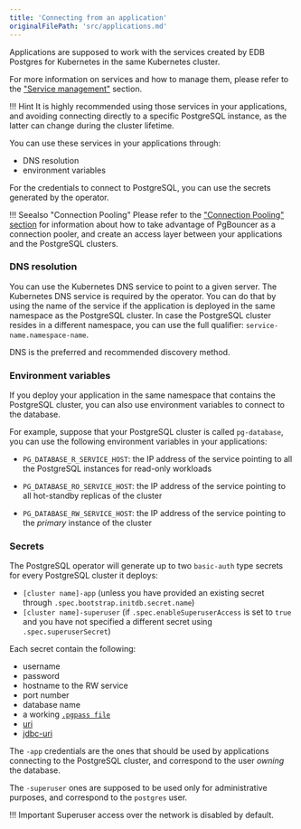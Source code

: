 ```yaml
---
title: 'Connecting from an application'
originalFilePath: 'src/applications.md'
---
```


Applications are supposed to work with the services created by EDB Postgres for Kubernetes
in the same Kubernetes cluster.

For more information on services and how to manage them, please refer to the
["Service management"](service_management.md) section.

!!! Hint
    It is highly recommended using those services in your applications,
    and avoiding connecting directly to a specific PostgreSQL instance, as the latter
    can change during the cluster lifetime.

You can use these services in your applications through:

-   DNS resolution
-   environment variables

For the credentials to connect to PostgreSQL, you can
use the secrets generated by the operator.

!!! Seealso "Connection Pooling"
    Please refer to the ["Connection Pooling" section](connection_pooling.md) for
    information about how to take advantage of PgBouncer as a connection pooler,
    and create an access layer between your applications and the PostgreSQL clusters.

### DNS resolution

You can use the Kubernetes DNS service to point to a given server.
The Kubernetes DNS service is required by the operator.
You can do that by using the name of the service if the application is
deployed in the same namespace as the PostgreSQL cluster.
In case the PostgreSQL cluster resides in a different namespace, you can use the
full qualifier: `service-name.namespace-name`.

DNS is the preferred and recommended discovery method.

### Environment variables

If you deploy your application in the same namespace that contains the
PostgreSQL cluster, you can also use environment variables to connect to the database.

For example, suppose that your PostgreSQL cluster is called `pg-database`,
you can use the following environment variables in your applications:

-   `PG_DATABASE_R_SERVICE_HOST`: the IP address of the service
    pointing to all the PostgreSQL instances for read-only workloads

-   `PG_DATABASE_RO_SERVICE_HOST`: the IP address of the
    service pointing to all hot-standby replicas of the cluster

-   `PG_DATABASE_RW_SERVICE_HOST`: the IP address of the
    service pointing to the *primary* instance of the cluster

### Secrets

The PostgreSQL operator will generate up to two `basic-auth` type secrets for
every PostgreSQL cluster it deploys:

-   `[cluster name]-app` (unless you have provided an existing secret through `.spec.bootstrap.initdb.secret.name`)
-   `[cluster name]-superuser` (if `.spec.enableSuperuserAccess` is set to `true`
    and you have not specified a different secret using `.spec.superuserSecret`)

Each secret contain the following:

-   username
-   password
-   hostname to the RW service
-   port number
-   database name
-   a working [`.pgpass file`](https://www.postgresql.org/docs/current/libpq-pgpass.html)
-   [uri](https://www.postgresql.org/docs/current/libpq-connect.html#LIBPQ-CONNSTRING)
-   [jdbc-uri](https://jdbc.postgresql.org/documentation/use/#connecting-to-the-database)

The `-app` credentials are the ones that should be used by applications
connecting to the PostgreSQL cluster, and correspond to the user *owning* the
database.

The `-superuser` ones are supposed to be used only for administrative purposes,
and correspond to the `postgres` user.

!!! Important
    Superuser access over the network is disabled by default.
